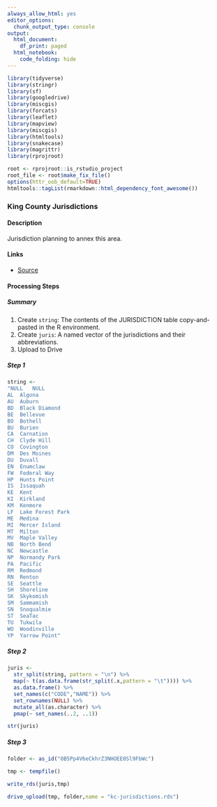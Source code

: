 ```yaml
--- 
always_allow_html: yes
editor_options:
  chunk_output_type: console
output:
  html_document:
    df_print: paged
  html_notebook:
    code_folding: hide
---
```


```r
library(tidyverse)
library(stringr)
library(sf)
library(googledrive)
library(miscgis)
library(forcats)
library(leaflet)
library(mapview)
library(miscgis)
library(htmltools)
library(snakecase)
library(magrittr)
library(rprojroot)

root <- rprojroot::is_rstudio_project
root_file <- root$make_fix_file()
options(httr_oob_default=TRUE) 
htmltools::tagList(rmarkdown::html_dependency_font_awesome())
```

### King County Jurisdictions

#### Description {-}

Jurisdiction planning to annex this area. 

#### Links {-}
  - [Source <i class="fa fa-external-link"></i>](http://www5.kingcounty.gov/sdc/Metadata.aspx?Layer=public_parcels) 
   

#### Processing Steps {-}
##### Summary {-}

  1. Create `string`: The contents of the JURISDICTION table copy-and-pasted in the R environment.
  2. Create `juris`: A named vector of the jurisdictions and their abbreviations.
  3. Upload to Drive
  
##### Step 1 {-}

```r

string <- 
"NULL	NULL
AL	Algona
AU	Auburn
BD	Black Diamond
BE	Bellevue
BO	Bothell
BU	Burien
CA	Carnation
CH	Clyde Hill
CO	Covington
DM	Des Moines
DU	Duvall
EN	Enumclaw
FW	Federal Way
HP	Hunts Point
IS	Issaquah
KE	Kent
KI	Kirkland
KM	Kenmore
LF	Lake Forest Park
ME	Medina
MI	Mercer Island
MT	Milton
MV	Maple Valley
NB	North Bend
NC	Newcastle
NP	Normandy Park
PA	Pacific
RM	Redmond
RN	Renton
SE	Seattle
SH	Shoreline
SK	Skykomish
SM	Sammamish
SN	Snoqualmie
ST	SeaTac
TU	Tukwila
WO	Woodinville
YP	Yarrow Point"


```

##### Step 2 {-}

```r

juris <- 
  str_split(string, pattern = "\n") %>% 
  map(~ t(as.data.frame(str_split(.x,pattern = "\t")))) %>% 
  as.data.frame() %>% 
  set_names(c("CODE","NAME")) %>% 
  set_rownames(NULL) %>% 
  mutate_all(as.character) %>%  
  pmap(~ set_names(..2, ..1))

str(juris)
```

##### Step 3 {-}

```r
folder <- as_id("0B5Pp4V6eCkhrZ3NHOEE0Sl9FbWc")

tmp <- tempfile()

write_rds(juris,tmp)

drive_upload(tmp, folder,name = "kc-jurisdictions.rds")
```
